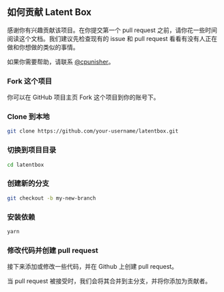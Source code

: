 ## 如何贡献 Latent Box

感谢你有兴趣贡献该项目。在你提交第一个 pull request 之前，请你花一些时间阅读这个文档。我们建议先检查现有的 issue 和 pull request 看看有没有人正在做和你想做的类似的事情。

如果你需要帮助，请联系 [@cpunisher](https://twitter.com/cpunisher)。

### Fork 这个项目

你可以在 GitHub 项目主页 Fork 这个项目到你的账号下。

### Clone 到本地

```bash
git clone https://github.com/your-username/latentbox.git
```

### 切换到项目目录

```bash
cd latentbox
```

### 创建新的分支

```bash
git checkout -b my-new-branch
```

### 安装依赖

```bash
yarn
```

### 修改代码并创建 pull request

接下来添加或修改一些代码，并在 Github 上创建 pull request。

当 pull request 被接受时，我们会将其合并到主分支，并将你添加为贡献者。